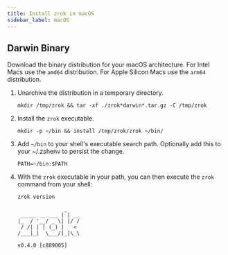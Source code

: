 ```yaml
---
title: Install zrok in macOS
sidebar_label: macOS
---
```



## Darwin Binary

<AssetsProvider>
  <div className={styles.downloadContainer}>
    <DownloadCard
      osName="macOS"
      osLogo="/img/logo-apple.svg"
    />
  </div>
</AssetsProvider>

Download the binary distribution for your macOS architecture. For Intel Macs use the `amd64` distribution. For Apple Silicon Macs use the `arm64` distribution.

1. Unarchive the distribution in a temporary directory.

    ```text
    mkdir /tmp/zrok && tar -xf ./zrok*darwin*.tar.gz -C /tmp/zrok
    ```

1. Install the `zrok` executable.

    ```text
    mkdir -p ~/bin && install /tmp/zrok/zrok ~/bin/
    ```

1. Add `~/bin` to your shell's executable search path. Optionally add this to your ~/.zshenv to persist the change.

    ```text
    PATH=~/bin:$PATH
    ```

1. With the `zrok` executable in your path, you can then execute the `zrok` command from your shell:

    ```text
    zrok version
    ```

    ```buttonless title="Output"
                   _    
     _____ __ ___ | | __
    |_  / '__/ _ \| |/ /
     / /| | | (_) |   < 
    /___|_|  \___/|_|\_\
    
    v0.4.0 [c889005]
    ```
